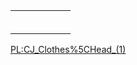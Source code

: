 {| border="1"
| {{Clothes|index=0|type=1|model=head|texture=player_face}}
| {{Clothes|index=1|type=1|model=head|texture=hairblond}}
| {{Clothes|index=2|type=1|model=head|texture=hairred}}
| {{Clothes|index=3|type=1|model=head|texture=hairblue}}
| {{Clothes|index=4|type=1|model=head|texture=hairgreen}}
| {{Clothes|index=5|type=1|model=head|texture=hairpink}}
|-
| {{Clothes|index=6|type=1|model=head|texture=bald}}
| {{Clothes|index=7|type=1|model=head|texture=baldbeard}}
| {{Clothes|index=8|type=1|model=head|texture=baldtash}}
| {{Clothes|index=9|type=1|model=head|texture=baldgoatee}}
| {{Clothes|index=10|type=1|model=head|texture=highfade}}
| {{Clothes|index=11|type=1|model=highafro|texture=highafro}}
|-
| {{Clothes|index=12|type=1|model=wedge|texture=wedge}}
| {{Clothes|index=13|type=1|model=slope|texture=slope}}
| {{Clothes|index=14|type=1|model=jheri|texture=jhericurl}}
| {{Clothes|index=15|type=1|model=cornrows|texture=cornrows}}
| {{Clothes|index=16|type=1|model=cornrows|texture=cornrowsb}}
| {{Clothes|index=17|type=1|model=tramline|texture=tramline}}
|-
| {{Clothes|index=18|type=1|model=groovecut|texture=groovecut}}
| {{Clothes|index=19|type=1|model=mohawk|texture=mohawk}}
| {{Clothes|index=20|type=1|model=mohawk|texture=mohawkblond}}
| {{Clothes|index=21|type=1|model=mohawk|texture=mohawkpink}}
| {{Clothes|index=22|type=1|model=mohawk|texture=mohawkbeard}}
| {{Clothes|index=23|type=1|model=afro|texture=afro}}
|-
| {{Clothes|index=24|type=1|model=afro|texture=afrotash}}
| {{Clothes|index=25|type=1|model=afro|texture=afrobeard}}
| {{Clothes|index=26|type=1|model=afro|texture=afroblond}}
| {{Clothes|index=27|type=1|model=flattop|texture=flattop}}
| {{Clothes|index=28|type=1|model=elvishair|texture=elvishair}}
| {{Clothes|index=29|type=1|model=head|texture=beard}}
|-
| {{Clothes|index=30|type=1|model=head|texture=tash}}
| {{Clothes|index=31|type=1|model=head|texture=goatee}}
| {{Clothes|index=32|type=1|model=afro|texture=afrogoatee}}
|}

[[/PL:CJ_Clothes%5CHead_(1).md|PL:CJ_Clothes%5CHead_(1)]]